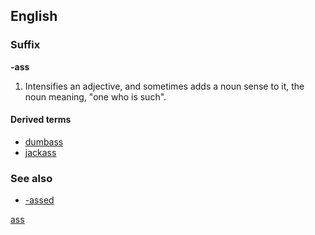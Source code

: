 {{see|ass}}
==English==
===Suffix===
'''-ass'''
# {{context|slang|vulgar}} Intensifies an adjective, and sometimes adds a noun sense to it, the noun meaning, "one who is such".

====Derived terms====
*[[dumbass]]
*[[jackass]]

===See also===
*[[-assed]]

[[Category:English suffixes|ass]]
